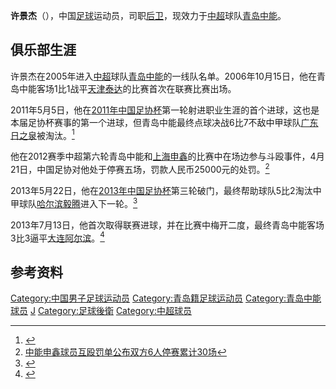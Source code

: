 {{Football player infobox
| playername = 许景杰
| image =
| fullname = 许景杰
| height = {{height|m=1.85}}
| nickname =
| dateofbirth = {{Birth date and age|year=1986|month=2|day=4}}
| cityofbirth =[[山东省|山东省]][[青岛市|青岛市]]
| countryofbirth = {{flagicon|CHN}}[[中国|中国]]
| currentclub = [[青岛中能足球俱乐部|青岛中能]]
| clubnumber = 5
| position = [[后卫_(足球)|后卫]]
| youthyears =
| youthclubs = [[青岛中能足球俱乐部|青岛中能]]
| years = 2005-
| clubs = [[青岛中能足球俱乐部|青岛中能]]
| caps(goals) = 79 (2)
| nationalyears =
| nationalteam =
| nationalcaps(goals) =
| pcupdate = 2013年11月7日
| ntupdate = 
| manageryears =
| managerclubs =
}}

'''许景杰'''（{{bd|1986年|2月4日|catIdx=X}}），中国[[足球|足球]]运动员，司职[[后卫_(足球)|后卫]]，现效力于[[中超|中超]]球队[[青岛中能|青岛中能]]。

==俱乐部生涯==
许景杰在2005年进入[[中超|中超]]球队[[青岛中能|青岛中能]]的一线队名单。2006年10月15日，他在青岛中能客场1比1战平[[天津泰达足球俱乐部|天津泰达]]的比赛首次在联赛比赛出场。

2011年5月5日，他在[[2011年中国足协杯|2011年中国足协杯]]第一轮射进职业生涯的首个进球，这也是本届足协杯赛事的第一个进球，但青岛中能最终点球决战6比7不敌中甲球队[[广东日之泉足球俱乐部|广东日之泉]]被淘汰。<ref>{{Cite web |url=http://www.chinanews.com/ty/2011/05-05/3017879.shtml |title=日之泉点球淘汰中能 许景杰打进本届足协杯首球 |accessdate=2013-09-03 |archive-date=2011-05-10 |archive-url=https://web.archive.org/web/20110510145950/http://www.chinanews.com/ty/2011/05-05/3017879.shtml |dead-url=no }}</ref>

他在2012赛季中超第六轮青岛中能和[[上海申鑫足球俱乐部|上海申鑫]]的比赛中在场边参与斗殴事件，4月21日，中国足协对他处于停赛五场，罚款人民币25000元的处罚。<ref>[http://sports.163.com/12/0421/11/7VK2A1U800051C89.html 中能申鑫球员互殴罚单公布双方6人停赛累计30场]{{Dead link|date=2020年1月 |bot=InternetArchiveBot |fix-attempted=yes }}</ref>

2013年5月22日，他在[[2013年中国足协杯|2013年中国足协杯]]第三轮破门，最终帮助球队5比2淘汰中甲球队[[哈尔滨毅腾足球俱乐部|哈尔滨毅腾]]进入下一轮。<ref>{{Cite web |url=http://sports.sina.com.cn/c/2013-05-22/17256582643.shtml |title=足协杯-宋文杰朱世玉破门 青岛5-2淘汰毅腾将战东亚 |accessdate=2013-09-03 |archive-date=2014-08-04 |archive-url=https://web.archive.org/web/20140804224340/http://sports.sina.com.cn/c/2013-05-22/17256582643.shtml |dead-url=no }}</ref>

2013年7月13日，他首次取得联赛进球，并在比赛中梅开二度，最终青岛中能客场3比3逼平[[大连阿尔滨足球俱乐部|大连阿尔滨]]。<ref>{{Cite web |url=http://news.hexun.com/2013-07-14/156114956.html |title=许景杰和小伙伴惊呆了 |accessdate=2013-09-03 |archive-date=2016-03-04 |archive-url=https://web.archive.org/web/20160304090144/http://news.hexun.com/2013-07-14/156114956.html |dead-url=no }}</ref>

==参考资料==
{{reflist}}

{{2005年青岛中能名单}}
{{2006年青岛中能名单}}
{{2007年青岛中能名单}}
{{2008年青岛中能名单}}
{{2009年青岛中能名单}}
{{2010年中超分类名单青岛}}
{{2011年中超分类名单青岛}}
{{2012年中超分类名单青岛}}
{{2013年中超分类名单青岛}}
{{2014年中甲分类名单中能}}

{{DEFAULTSORT:XU Jingjie}}
[[Category:中国男子足球运动员|Category:中国男子足球运动员]]
[[Category:青岛籍足球运动员|Category:青岛籍足球运动员]]
[[Category:青岛中能球员|Category:青岛中能球员]]
[[Category:许姓|J]]
[[Category:足球後衛|Category:足球後衛]]
[[Category:中超球员|Category:中超球员]]
